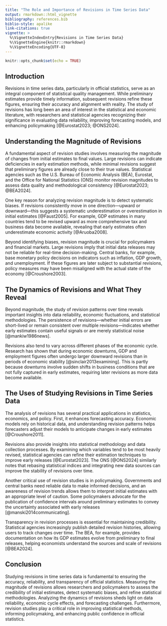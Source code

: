 ```yaml
---
title: "The Role and Importance of Revisions in Time Series Data"
output: rmarkdown::html_vignette
bibliography: references.bib
biblio-style: apalike
link-citations: true
vignette: >
  %\VignetteIndexEntry{Revisions in Time Series Data}
  %\VignetteEngine{knitr::rmarkdown}
  %\VignetteEncoding{UTF-8}
---
```


```r
knitr::opts_chunk$set(echo = TRUE)
```

## Introduction

Revisions in time series data, particularly in official statistics, serve as an integral component of statistical quality management. While preliminary estimates provide timely information, subsequent revisions refine these figures, ensuring their accuracy and alignment with reality. The study of revisions has long been an area of interest in the statistical and economic literature, with researchers and statistical agencies recognizing their significance in evaluating data reliability, improving forecasting models, and enhancing policymaking [@Eurostat2023; @ONS2024].

## Understanding the Magnitude of Revisions

A fundamental aspect of revision studies involves measuring the magnitude of changes from initial estimates to final values. Large revisions can indicate deficiencies in early estimation methods, while minimal revisions suggest that preliminary figures are already close to their true values. Statistical agencies such as the U.S. Bureau of Economic Analysis (BEA), Eurostat, and the Office for National Statistics (ONS) monitor revision magnitudes to assess data quality and methodological consistency [@Eurostat2023; @BEA2024].

One key reason for analyzing revision magnitude is to detect systematic biases. If revisions consistently move in one direction—upward or downward—this suggests a systematic underestimation or overestimation in initial estimates [@Faust2005]. For example, GDP estimates in many countries tend to be revised upward as more comprehensive tax and business data become available, revealing that early estimates often underestimate economic activity [@Aruoba2008].

Beyond identifying biases, revision magnitude is crucial for policymakers and financial markets. Large revisions imply that initial data releases may not be reliable for real-time decision-making. Central banks, for example, base monetary policy decisions on indicators such as inflation, GDP growth, and unemployment. If these figures are later subject to substantial revisions, policy measures may have been misaligned with the actual state of the economy [@Croushore2003].

## The Dynamics of Revisions and What They Reveal

Beyond magnitude, the study of revision patterns over time reveals important insights into data reliability, economic fluctuations, and statistical methodologies. The persistence of revisions—whether initial errors are short-lived or remain consistent over multiple revisions—indicates whether early estimates contain useful signals or are merely statistical noise [@mankiw1986news].

Revisions also tend to vary across different phases of the economic cycle. Research has shown that during economic downturns, GDP and employment figures often undergo larger downward revisions than in periods of economic stability [@sinclair2013examining]. This is partly because downturns involve sudden shifts in business conditions that are not fully captured in early estimates, requiring later revisions as more data become available.

## The Uses of Studying Revisions in Time Series Data

The analysis of revisions has several practical applications in statistics, economics, and policy. First, it enhances forecasting accuracy. Economic models rely on historical data, and understanding revision patterns helps forecasters adjust their models to anticipate changes in early estimates [@Croushore2011].

Revisions also provide insights into statistical methodology and data collection processes. By examining which variables tend to be most heavily revised, statistical agencies can refine their estimation techniques to improve early releases [@Eurostat2023]. The ONS [@ONS2024] similarly notes that rebasing statistical indices and integrating new data sources can improve the stability of revisions over time.

Another critical use of revision studies is in policymaking. Governments and central banks need reliable data to make informed decisions, and an awareness of revision trends allows them to interpret initial estimates with an appropriate level of caution. Some policymakers advocate for the publication of confidence intervals around preliminary estimates to convey the uncertainty associated with early releases [@manski2014communicating].

Transparency in revision processes is essential for maintaining credibility. Statistical agencies increasingly publish detailed revision histories, allowing users to track changes over time. The BEA, for example, provides documentation on how its GDP estimates evolve from preliminary to final releases, helping economists understand the sources and scale of revisions [@BEA2024].

## Conclusion

Studying revisions in time series data is fundamental to ensuring the accuracy, reliability, and transparency of official statistics. Measuring the magnitude of revisions allows researchers and policymakers to assess the credibility of initial estimates, detect systematic biases, and refine statistical methodologies. Analyzing the dynamics of revisions sheds light on data reliability, economic cycle effects, and forecasting challenges. Furthermore, revision studies play a critical role in improving statistical methods, informing policymaking, and enhancing public confidence in official statistics.


